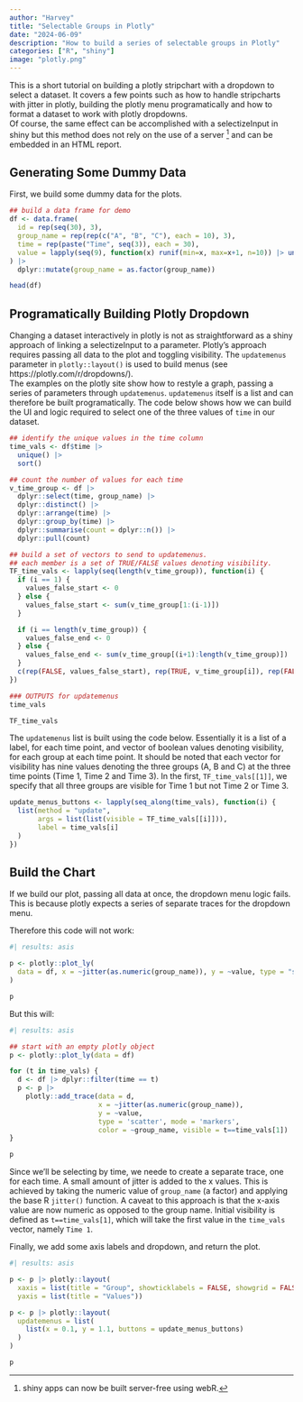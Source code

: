 ```yaml
---
author: "Harvey"
title: "Selectable Groups in Plotly"
date: "2024-06-09"
description: "How to build a series of selectable groups in Plotly"
categories: ["R", "shiny"]
image: "plotly.png"
---
```


This is a short tutorial on building a plotly stripchart with a dropdown to select a dataset.  It covers a few points such as how to handle stripcharts with jitter in plotly, building the plotly menu programatically and how to format a dataset to work with plotly dropdowns.  
Of course, the same effect can be accomplished with a selectizeInput in shiny but this method does not rely on the use of a server [^1] and can be embedded in an HTML report.

## Generating Some Dummy Data
First, we build some dummy data for the plots.

```r
## build a data frame for demo
df <- data.frame(
  id = rep(seq(30), 3),
  group_name = rep(rep(c("A", "B", "C"), each = 10), 3),
  time = rep(paste("Time", seq(3)), each = 30),
  value = lapply(seq(9), function(x) runif(min=x, max=x+1, n=10)) |> unlist()
) |> 
  dplyr::mutate(group_name = as.factor(group_name))

head(df)
```

## Programatically Building Plotly Dropdown
Changing a dataset interactively in plotly is not as straightforward as a shiny approach of linking a selectizeInput to a parameter.  Plotly's approach requires passing all data to the plot and toggling visibility.  The `updatemenus` parameter in `plotly::layout()` is used to build menus (see https://plotly.com/r/dropdowns/).  
The examples on the plotly site show how to restyle a graph, passing a series of parameters through `updatemenus`.  `updatemenus` itself is a list and can therefore be built programatically.  The code below shows how we can build the UI and logic required to select one of the three values of `time` in our dataset.

```r
## identify the unique values in the time column
time_vals <- df$time |> 
  unique() |> 
  sort()

## count the number of values for each time
v_time_group <- df |>
  dplyr::select(time, group_name) |>
  dplyr::distinct() |>
  dplyr::arrange(time) |>
  dplyr::group_by(time) |>
  dplyr::summarise(count = dplyr::n()) |>
  dplyr::pull(count)

## build a set of vectors to send to updatemenus.
## each member is a set of TRUE/FALSE values denoting visibility.
TF_time_vals <- lapply(seq(length(v_time_group)), function(i) {
  if (i == 1) {
    values_false_start <- 0
  } else {
    values_false_start <- sum(v_time_group[1:(i-1)])
  }

  if (i == length(v_time_group)) {
    values_false_end <- 0
  } else {
    values_false_end <- sum(v_time_group[(i+1):length(v_time_group)])
  }
  c(rep(FALSE, values_false_start), rep(TRUE, v_time_group[i]), rep(FALSE, values_false_end))
})
```

```r
### OUTPUTS for updatemenus
time_vals

TF_time_vals
```

The `updatemenus` list is built using the code below.  Essentially it is a list of a label, for each time point, and vector of boolean values denoting visibility, for each group at each time point.  It should be noted that each vector for visibility has nine values denoting the three groups (A, B and C) at the three time points (Time 1, Time 2 and Time 3).  In the first, `TF_time_vals[[1]]`, we specify that all three groups are visible for Time 1 but not Time 2 or Time 3.

```r
update_menus_buttons <- lapply(seq_along(time_vals), function(i) {
  list(method = "update",
       args = list(list(visible = TF_time_vals[[i]])),
       label = time_vals[i]
  )
})
```


## Build the Chart
If we build our plot, passing all data at once, the dropdown menu logic fails.  This is because plotly expects a series of separate traces for the dropdown menu.

Therefore this code will not work:

```r
#| results: asis

p <- plotly::plot_ly(
  data = df, x = ~jitter(as.numeric(group_name)), y = ~value, type = "scatter", mode = "markers", color = ~group_name
)

p
```

But this will:
```r
#| results: asis

## start with an empty plotly object
p <- plotly::plot_ly(data = df)

for (t in time_vals) {
  d <- df |> dplyr::filter(time == t)
  p <- p |>
    plotly::add_trace(data = d,
                      x = ~jitter(as.numeric(group_name)),
                      y = ~value,
                      type = 'scatter', mode = 'markers',
                      color = ~group_name, visible = t==time_vals[1])
}

p
```

Since we'll be selecting by time, we neede to create a separate trace, one for each time.  A small amount of jitter is added to the x values.  This is achieved by taking the numeric value of `group_name` (a factor) and applying the base R `jitter()` function.  A caveat to this approach is that the x-axis value are now numeric as opposed to the group name.  Initial visibility is defined as `t==time_vals[1]`, which will take the first value in the `time_vals` vector, namely `Time 1`.

Finally, we add some axis labels and dropdown, and return the plot.

```r
#| results: asis

p <- p |> plotly::layout(
  xaxis = list(title = "Group", showticklabels = FALSE, showgrid = FALSE),
  yaxis = list(title = "Values"))

p <- p |> plotly::layout(
  updatemenus = list(
    list(x = 0.1, y = 1.1, buttons = update_menus_buttons)
  )
)

p
```

<!-- ![](plotly_group_select.gif) -->

[^1]: shiny apps can now be built server-free using webR.
